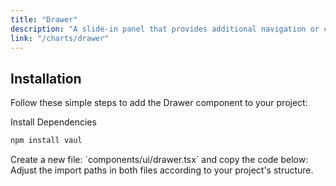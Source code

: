```yaml
---
title: "Drawer"
description: "A slide-in panel that provides additional navigation or content without disrupting the main interface, ideal for side menus and overlays."
link: "/charts/drawer"
---
```


<ComponentPreview name="drawer-demo" />

## Installation

Follow these simple steps to add the Drawer component to your project:

<Steps>

<Step>
Install Dependencies
</Step>

```bash 
npm install vaul 
```

<Step>
    Create a new file: `components/ui/drawer.tsx` and copy the code below:
</Step>

<CollapsibleSource name="drawer" />

<Step>
    Adjust the import paths in both files according to your project's structure.
</Step>

</Steps>
